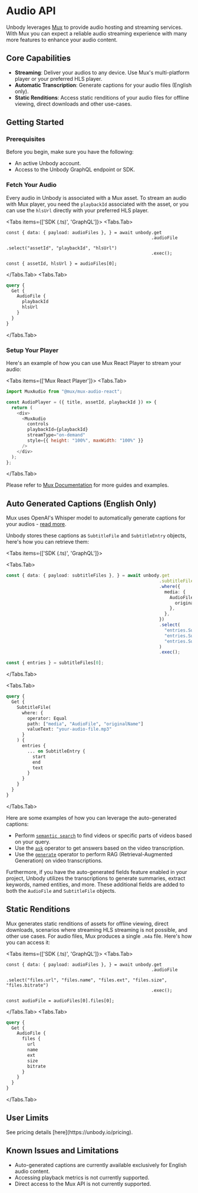 
# Audio API

Unbody leverages [Mux](https://mux.com/) to provide audio hosting and streaming services. With Mux you can expect a reliable audio streaming experience with many more features to enhance your audio content.

## Core Capabilities

- **Streaming**: Deliver your audios to any device. Use Mux's multi-platform player or your preferred HLS player.
- **Automatic Transcription**: Generate captions for your audio files (English only).
- **Static Renditions**: Access static renditions of your audio files for offline viewing, direct downloads and other use-cases.

## Getting Started

### Prerequisites

Before you begin, make sure you have the following:

- An active Unbody account.
- Access to the Unbody GraphQL endpoint or SDK.

### Fetch Your Audio

Every audio in Unbody is associated with a Mux asset. To stream an audio with Mux player, you need the `playbackId` associated with the asset, or you can use the `hlsUrl` directly with your preferred HLS player.

<Tabs items={['SDK (.ts)', 'GraphQL']}>
<Tabs.Tab>

```tsx
const { data: { payload: audioFiles }, } = await unbody.get
                                                       .audioFile
                                                       .select("assetId", "playbackId", "hlsUrl")
                                                       .exec();

const { assetId, hlsUrl } = audioFiles[0];
```

</Tabs.Tab>
<Tabs.Tab>

```graphql
query {
  Get {
    AudioFile {
      playbackId
      hlsUrl
    }
  }
}
```

</Tabs.Tab>
</Tabs>

### Setup Your Player

Here's an example of how you can use Mux React Player to stream your audio:

<Tabs items={['Mux React Player']}>
<Tabs.Tab>

```js
import MuxAudio from "@mux/mux-audio-react";

const AudioPlayer = ({ title, assetId, playbackId }) => {
  return (
    <div>
      <MuxAudio
        controls
        playbackId={playbackId}
        streamType="on-demand"
        style={{ height: "100%", maxWidth: "100%" }}
      />
    </div>
  );
};
```

</Tabs.Tab>
</Tabs>

Please refer to [Mux Documentation](https://docs.mux.com/guides/play-your-videos) for more guides and examples.

## Auto Generated Captions (English Only)

Mux uses OpenAI's Whisper model to automatically generate captions for your audios - [read more](https://docs.mux.com/guides/add-autogenerated-captions-and-use-transcripts).

Unbody stores these captions as `SubtitleFile` and `SubtitleEntry` objects, here's how you can retrieve them:

<Tabs items={['SDK (.ts)', 'GraphQL']}>

<Tabs.Tab>

```ts
const { data: { payload: subtitleFiles }, } = await unbody.get
                                                          .subtitleFile
                                                          .where({
                                                            media: {
                                                              AudioFile: {
                                                                originalName: "your-audio-file.mp3",
                                                              },
                                                            },
                                                          })
                                                          .select(
                                                            "entries.SubtitleEntry.start",
                                                            "entries.SubtitleEntry.end",
                                                            "entries.SubtitleEntry.text"
                                                          )
                                                          .exec();

const { entries } = subtitleFiles[0];
```

</Tabs.Tab>

<Tabs.Tab>

```graphql
query {
  Get {
    SubtitleFile(
      where: {
        operator: Equal
        path: ["media", "AudioFile", "originalName"]
        valueText: "your-audio-file.mp3"
      }
    ) {
      entries {
        ... on SubtitleEntry {
          start
          end
          text
        }
      }
    }
  }
}
```

</Tabs.Tab>

</Tabs>

Here are some examples of how you can leverage the auto-generated captions:

- Perform [`semantic search`](/content-api/search/semantic-search) to find videos or specific parts of videos based on your query.
- Use the [`ask`](/content-api/q-n-a) operator to get answers based on the video transcription.
- Use the [`generate`](/content-api/generative) operator to perform RAG (Retrieval-Augmented Generation) on video transcriptions.

Furthermore, if you have the auto-generated fields feature enabled in your project, Unbody utilizes the transcriptions to generate summaries, extract keywords, named entities, and more. These additional fields are added to both the `AudioFile` and `SubtitleFile` objects.

## Static Renditions 

Mux generates static renditions of assets for offline viewing, direct downloads, scenarios where streaming HLS streaming is not possible, and other use cases. For audio files, Mux produces a single `.m4a` file. Here's how you can access it:

<Tabs items={['SDK (.ts)', 'GraphQL']}>
<Tabs.Tab>

```tsx
const { data: { payload: audioFiles }, } = await unbody.get
                                                       .audioFile
                                                       .select("files.url", "files.name", "files.ext", "files.size", "files.bitrate")
                                                       .exec();

const audioFile = audioFiles[0].files[0];
```

</Tabs.Tab>
<Tabs.Tab>

```graphql
query {
  Get {
    AudioFile {
      files {
        url
        name
        ext
        size
        bitrate
      }
    }
  }
}
```

</Tabs.Tab>
</Tabs>


## User Limits 

<Callout type="info">
  See pricing details [here](https://unbody.io/pricing).
</Callout>

## Known Issues and Limitations

- Auto-generated captions are currently available exclusively for English audio content.
- Accessing playback metrics is not currently supported.
- Direct access to the Mux API is not currently supported.
